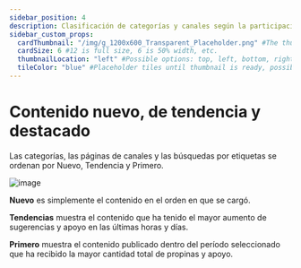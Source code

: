 ---
sidebar_position: 4
description: Clasificación de categorías y canales según la participación de LBC.
sidebar_custom_props:
  cardThumbnail: "/img/g_1200x600_Transparent_Placeholder.png" #The thumbnail on the category card.
  cardSize: 6 #12 is full size, 6 is 50% width, etc.
  thumbnailLocation: "left" #Possible options: top, left, bottom, right, none
  tileColor: "blue" #Placeholder tiles until thumbnail is ready, possible options: blue, cream, darkpurple, lightpurple, mauve, orange, pink, none
---

# Contenido nuevo, de tendencia y destacado

Las categorías, las páginas de canales y las búsquedas por etiquetas se ordenan por Nuevo, Tendencia y Primero.

![image](https://user-images.githubusercontent.com/80921344/193660119-f0b7ec6e-da99-4aec-9c9b-ff25bcb00a1f.png)

**Nuevo** es simplemente el contenido en el orden en que se cargó.

**Tendencias** muestra el contenido que ha tenido el mayor aumento de sugerencias y apoyo en las últimas horas y días.

**Primero** muestra el contenido publicado dentro del período seleccionado que ha recibido la mayor cantidad total de propinas y apoyo.